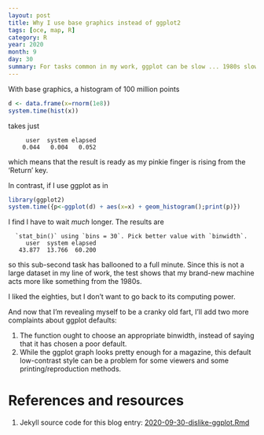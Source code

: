 ```yaml
---
layout: post
title: Why I use base graphics instead of ggplot2
tags: [oce, map, R]
category: R
year: 2020
month: 9
day: 30
summary: For tasks common in my work, ggplot can be slow ... 1980s slow.
---
```


With base graphics, a histogram of 100 million points
```r
d <- data.frame(x=rnorm(1e8))
system.time(hist(x))
```
takes just
```
     user  system elapsed
    0.044   0.004   0.052
```
which means that the result is ready as my pinkie finger is rising from the
'Return' key.

In contrast, if I use ggplot as in
```r
library(ggplot2)
system.time({p<-ggplot(d) + aes(x=x) + geom_histogram();print(p)})
```
I find I have to wait *much* longer.  The results are
```
  `stat_bin()` using `bins = 30`. Pick better value with `binwidth`.
     user  system elapsed
   43.877  13.766  60.200
```
so this sub-second task has ballooned to a full minute.  Since this is not a
large dataset in my line of work, the test shows that my brand-new machine acts
more like something from the 1980s.

I liked the eighties, but I don't want to go back to its computing power.

And now that I'm revealing myself to be a cranky old fart, I'll add two more
complaints about ggplot defaults:

1. The function ought to choose an appropriate binwidth, instead of saying that
it has chosen a poor default.
2. While the ggplot graph looks pretty enough for a magazine, this default
low-contrast style can be a problem for some viewers and some
printing/reproduction methods.


# References and resources

1. Jekyll source code for this blog entry: [2020-09-30-dislike-ggplot.Rmd](https://raw.github.com/dankelley/dankelley.github.io/master/assets/2020-09-30-dislike-ggplot.Rmd)


